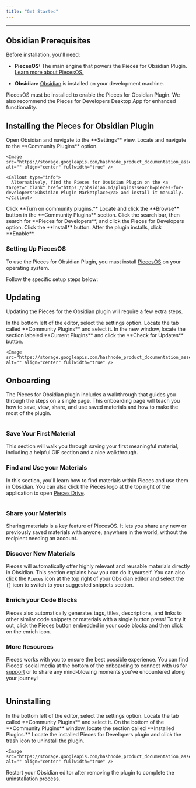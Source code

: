 ```yaml
---
title: "Get Started"
---
```


***

## Obsidian Prerequisites

Before installation, you'll need:

* **PiecesOS:** The main engine that powers the Pieces for Obsidian Plugin. [Learn more about PiecesOS.](https://docs.pieces.app/products/core-dependencies/pieces-os)

* **Obsidian:** <a target="_blank" href="https://obsidian.md/download">Obsidian</a> is installed on your development machine.

<Callout type="alert">
  PiecesOS must be installed to enable the Pieces for Obsidian Plugin. We also recommend the Pieces for Developers Desktop App for enhanced functionality.
</Callout>

## Installing the Pieces for Obsidian Plugin

<Steps>
  <Step title="Settings">
    Open Obsidian and navigate to the **Settings** view.
  </Step>

  <Step title="Community Plugins Tab">
    Locate and navigate to the **Community Plugins** option.

    <Image src="https://storage.googleapis.com/hashnode_product_documentation_assets/obsidian_plugin_assets/getting_started/settings_community_plugins_disabled_OBS.png" alt="" align="center" fullwidth="true" />

    <Callout type="info">
      Alternatively, find the Pieces for Obsidian Plugin on the <a target="_blank" href="https://obsidian.md/plugins?search=pieces-for-developers">Obsidian Plugin Marketplace</a> and install it manually.
    </Callout>
  </Step>

  <Step title="Community Plugins Option">
    Click **Turn on community plugins.**
  </Step>

  <Step title="Browsing Plugins">
    Locate and click the **Browse** button in the **Community Plugins** section.
  </Step>

  <Step title="Search for the Plugin">
    Click the search bar, then search for **Pieces for Developers**, and click the Pieces for Developers option.
  </Step>

  <Step title="Install the Plugin">
    Click the **Install** button. After the plugin installs, click **Enable**.
  </Step>
</Steps>

### Setting Up PiecesOS

To use the Pieces for Obsidian Plugin, you must install <a target="_blank" href="https://docs.pieces.app/products/core-dependencies/pieces-os">PiecesOS</a> on your operating system.

Follow the specific setup steps below:

<get-started-install />

## Updating

Updating the Pieces for the Obsidian plugin will require a few extra steps.

<Steps>
  <Step title="Settings">
    In the bottom left of the editor, select the settings option.
  </Step>

  <Step title="Community Plugins Tab">
    Locate the tab called **Community Plugins** and select it.
  </Step>

  <Step title="Current Plugins Section">
    In the new window, locate the section labeled **Current Plugins** and click the **Check for Updates** button.

    <Image src="https://storage.googleapis.com/hashnode_product_documentation_assets/obsidian_plugin_assets/getting_started/check_for_updates_button_OBS.png" alt="" align="center" fullwidth="true" />
  </Step>
</Steps>

## Onboarding

The Pieces for Obsidian plugin includes a walkthrough that guides you through the steps on a single page. This onboarding page will teach you how to save, view, share, and use saved materials and how to make the most of the plugin.

<Image src="https://storage.googleapis.com/hashnode_product_documentation_assets/obsidian_plugin_assets/getting_started/general_onboarding.png" alt="" align="center" fullwidth="true" />

### Save Your First Material

This section will walk you through saving your first meaningful material, including a helpful GIF section and a nice walkthrough.

### Find and Use your Materials

In this section, you'll learn how to find materials within Pieces and use them in Obsidian. You can also click the Pieces logo at the top right of the application to open [Pieces Drive](https://docs.pieces.app/products/obsidian/drive).

<Image src="https://storage.googleapis.com/hashnode_product_documentation_assets/obsidian_plugin_assets/using_snippets/search_reuse/sorting_snippets.gif" alt="" align="center" fullwidth="true" />

### Share your Materials

Sharing materials is a key feature of PiecesOS. It lets you share any new or previously saved materials with anyone, anywhere in the world, without the recipient needing an account.

### Discover New Materials

Pieces will automatically offer highly relevant and reusable materials directly in Obsidian. This section explains how you can do it yourself. You can also click the `Pieces` icon at the top right of your Obsidian editor and select the `{}` icon to switch to your suggested snippets section.

### Enrich your Code Blocks

Pieces also automatically generates tags, titles, descriptions, and links to other similar code snippets or materials with a single button press! To try it out, click the Pieces button embedded in your code blocks and then click on the enrich icon.

### More Resources

Pieces works with you to ensure the best possible experience. You can find Pieces’ social media at the bottom of the onboarding to connect with us for <a target="_blank" href="https://docs.pieces.app/products/support">support</a> or to share any mind-blowing moments you’ve encountered along your journey!

<Image src="https://storage.googleapis.com/hashnode_product_documentation_assets/obsidian_plugin_assets/getting_started/end_of_onboarding.png" alt="" align="center" fullwidth="true" />

## Uninstalling

<Steps>
  <Step title="Settings">
    In the bottom left of the editor, select the settings option.
  </Step>

  <Step title="Community Plugins Tab">
    Locate the tab called **Community Plugins** and select it.
  </Step>

  <Step title="Installed Plugins Section">
    On the bottom of the **Community Plugins** window, locate the section called **Installed Plugins.**
  </Step>

  <Step title="Pieces for Developers Plugin.">
    Locate the installed Pieces for Developers plugin and click the trash icon to uninstall the plugin.

    <Image src="https://storage.googleapis.com/hashnode_product_documentation_assets/obsidian_plugin_assets/getting_started/uninstall_button_OBS.png" alt="" align="center" fullwidth="true" />
  </Step>
</Steps>

<Callout type="tip">
  Restart your Obsidian editor after removing the plugin to complete the uninstallation process.
</Callout>
